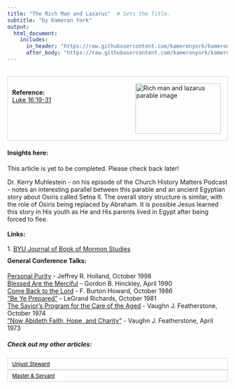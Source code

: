 ```yaml
---
title: "The Rich Man and Lazarus"  # Sets the Title.
subtitle: "by Kameron York"
output:
  html_document:
    includes:
      in_header: "https://raw.githubusercontent.com/kameronyork/kameronyork.github.io/main/parables/headers/rich-man-and-lazarus-header.html"
      after_body: "https://raw.githubusercontent.com/kameronyork/kameronyork.github.io/main/parables/footer.html"
---
```

<br>
<div style="border: 1px solid lightgray; padding: 10px; overflow: hidden;">
<img src="https://raw.githubusercontent.com/kameronyork/kameronyork.github.io/main/docs/assets/rich-man-and-lazarus.jpg" alt="Rich man and lazarus parable image" style="float: right; width: 195px; height: 115px; padding: 5px;">
<br>
<h4 style="text-align: left; margin: 0;">Reference:</h4>
<p style="text-align: left; margin: 0;">
<a href="https://www.churchofjesuschrist.org/study/scriptures/nt/luke/16?lang=eng&id=19-31#p19" target="_blank">Luke 16:19-31</a>
</p>
</div>

#### Insights here:

This article is yet to be completed. Please check back later!

Dr. Kerry Muhlestein - on his episode of the Church History Matters Podcast - notes an interesting parallel between this parable and an ancient Egyptian story about Osiris called Setna II.  The overall story structure is similar, with the role of Osiris being replaced by Abraham.  It is possible Jesus learned this story in His youth as He and His parents lived in Egypt after being forced to flee. <br>
<br>
<b>Links:</b><br>
<br>
1. <a href="https://scholarsarchive.byu.edu/cgi/viewcontent.cgi?article=1510&context=jbms">BYU Journal of Book of Mormon Studies</a>


<div style="margin-top: -10px;">
#### General Conference Talks:
<a href="https://www.churchofjesuschrist.org/study/general-conference/1998/10/personal-purity">Personal Purity</a> - Jeffrey R. Holland, October 1998<br>
<a href="https://www.churchofjesuschrist.org/study/general-conference/1990/04/blessed-are-the-merciful">Blessed Are the Merciful</a> - Gordon B. Hinckley, April 1990<br>
<a href="https://www.churchofjesuschrist.org/study/general-conference/1986/10/come-back-to-the-lord">Come Back to the Lord</a> - F. Burton Howard, October 1986<br>
<a href="https://www.churchofjesuschrist.org/study/general-conference/1981/10/be-ye-prepared">“Be Ye Prepared”</a> - LeGrand Richards, October 1981<br>
<a href="https://www.churchofjesuschrist.org/study/general-conference/1974/10/the-saviors-program-for-the-care-of-the-aged">The Savior’s Program for the Care of the Aged</a> - Vaughn J. Featherstone, October 1974<br>
<a href="https://www.churchofjesuschrist.org/study/general-conference/1973/04/now-abideth-faith-hope-and-charity">“Now Abideth Faith, Hope, and Charity”</a> - Vaughn J. Featherstone, April 1973<br>



##### Check out my other articles:

<link rel="stylesheet" href="https://kameronyork.github.io/scripting/themify-icons/themify-icons.css">
<div class="container">
<div class="row">
<div class="col-12 text-md-left">
<nav class="pagination mt-3">
<a class="nav nav-prev" href="https://www.kameronyork.com/parables/unjust-steward.html" style="background-color: transparent; color: black; padding: 5px 10px; border: 1px solid lightgray; cursor: pointer; white-space: nowrap; font-size: 12px; display: flex; align-items: center;" 
onmouseover="this.style.backgroundColor='lightgray';" 
onmouseout="this.style.backgroundColor='transparent';" 
onmousedown="this.style.backgroundColor='gray';" 
onmouseup="this.style.backgroundColor='lightgray';">
<i class="ti-arrow-left mr-2"></i>
<span style="display: none;" class="d-md-inline-block">Unjust Steward</span>
<span style="display: inline-block;" class="d-md-none">Unjust Steward</span>
</a>
<a class="nav nav-next ml-3" href="https://www.kameronyork.com/parables/master-and-servant.html" style="background-color: transparent; color: black; padding: 5px 10px; border: 1px solid lightgray; cursor: pointer; white-space: nowrap; font-size: 12px; display: flex; align-items: center;" 
onmouseover="this.style.backgroundColor='lightgray';" 
onmouseout="this.style.backgroundColor='transparent';" 
onmousedown="this.style.backgroundColor='gray';" 
onmouseup="this.style.backgroundColor='lightgray';">
<span style="display: none;" class="d-md-inline-block">Master & Servant</span>
<span style="display: inline-block;" class="d-md-none">Master & Servant</span>
<i class="ti-arrow-right ml-2"></i>
</a>
</nav>
</div>
</div>
</div>